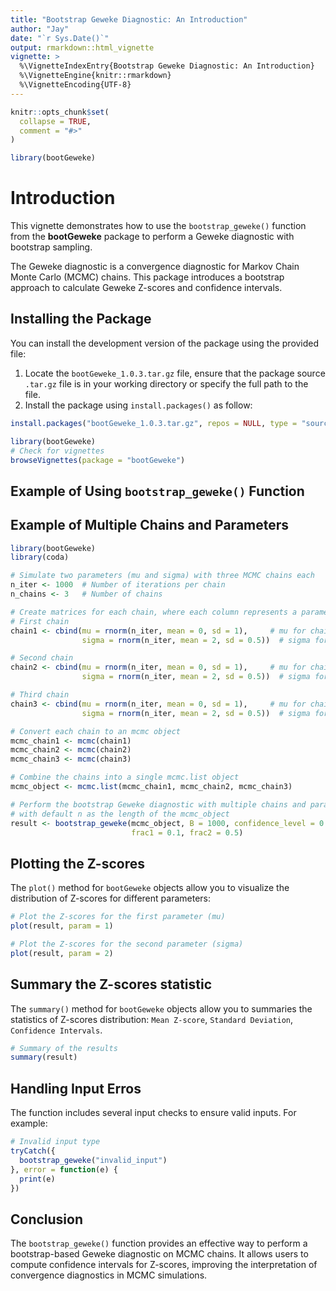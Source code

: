 ```yaml
---
title: "Bootstrap Geweke Diagnostic: An Introduction"
author: "Jay"
date: "`r Sys.Date()`"
output: rmarkdown::html_vignette
vignette: >
  %\VignetteIndexEntry{Bootstrap Geweke Diagnostic: An Introduction}
  %\VignetteEngine{knitr::rmarkdown}
  %\VignetteEncoding{UTF-8}
---
```


```r
knitr::opts_chunk$set(
  collapse = TRUE,
  comment = "#>"
)
```

```r
library(bootGeweke)
```

# Introduction

This vignette demonstrates how to use the `bootstrap_geweke()` function from the **bootGeweke** package to perform a Geweke diagnostic with bootstrap sampling.

The Geweke diagnostic is a convergence diagnostic for Markov Chain Monte Carlo (MCMC) chains. This package introduces a bootstrap approach to calculate Geweke Z-scores and confidence intervals.

## Installing the Package

You can install the development version of the package using the provided file:       

1. Locate the `bootGeweke_1.0.3.tar.gz` file, ensure that the package source `.tar.gz` file is in your working directory or specify the full path to the file.       
2. Install the package using `install.packages()` as follow:    

```r
install.packages("bootGeweke_1.0.3.tar.gz", repos = NULL, type = "source")
```

```r
library(bootGeweke)
# Check for vignettes
browseVignettes(package = "bootGeweke")
```

## Example of Using `bootstrap_geweke()` Function

## Example of Multiple Chains and Parameters

```r
library(bootGeweke)
library(coda)

# Simulate two parameters (mu and sigma) with three MCMC chains each
n_iter <- 1000  # Number of iterations per chain
n_chains <- 3   # Number of chains

# Create matrices for each chain, where each column represents a parameter
# First chain
chain1 <- cbind(mu = rnorm(n_iter, mean = 0, sd = 1),     # mu for chain 1
                sigma = rnorm(n_iter, mean = 2, sd = 0.5))  # sigma for chain 1

# Second chain
chain2 <- cbind(mu = rnorm(n_iter, mean = 0, sd = 1),     # mu for chain 2
                sigma = rnorm(n_iter, mean = 2, sd = 0.5))  # sigma for chain 2

# Third chain
chain3 <- cbind(mu = rnorm(n_iter, mean = 0, sd = 1),     # mu for chain 3
                sigma = rnorm(n_iter, mean = 2, sd = 0.5))  # sigma for chain 3

# Convert each chain to an mcmc object
mcmc_chain1 <- mcmc(chain1)
mcmc_chain2 <- mcmc(chain2)
mcmc_chain3 <- mcmc(chain3)

# Combine the chains into a single mcmc.list object
mcmc_object <- mcmc.list(mcmc_chain1, mcmc_chain2, mcmc_chain3)

# Perform the bootstrap Geweke diagnostic with multiple chains and parameters
# with default n as the length of the mcmc_object
result <- bootstrap_geweke(mcmc_object, B = 1000, confidence_level = 0.95, 
                           frac1 = 0.1, frac2 = 0.5)
```

## Plotting the Z-scores

The `plot()` method for `bootGeweke` objects allow you to visualize the distribution of Z-scores for different parameters:       

```r
# Plot the Z-scores for the first parameter (mu)
plot(result, param = 1)
```


```r
# Plot the Z-scores for the second parameter (sigma)
plot(result, param = 2)
```


## Summary the Z-scores statistic       

The `summary()` method for `bootGeweke` objects allow you to summaries the statistics of Z-scores distribution: `Mean Z-score`, `Standard Deviation`, `Confidence Intervals`.

```r
# Summary of the results
summary(result)
```

## Handling Input Erros

The function includes several input checks to ensure valid inputs. For example:

```r
# Invalid input type
tryCatch({
  bootstrap_geweke("invalid_input")
}, error = function(e) {
  print(e)
})
```

## Conclusion       

The `bootstrap_geweke()` function provides an effective way to perform a bootstrap-based Geweke diagnostic on MCMC chains. It allows users to compute confidence intervals for Z-scores, improving the interpretation of convergence diagnostics in MCMC simulations.       
























